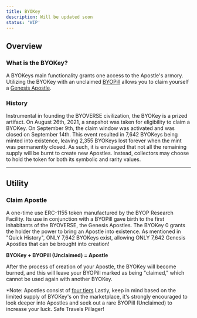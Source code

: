 ```yaml
---
title: BYOKey
description: Will be updated soon
status: 'WIP'
---
```



## Overview

### What is the BYOKey?
A BYOKeys main functionality grants one access to the Apostle's armory. Utilizing the BYOKey with an unclaimed [BYOPill](/docs/byopills) allows you to claim yourself a [Genesis Apostle]((/docs/apostles)). 


### History
Instrumental in founding the BYOVERSE civilization, the BYOKey is a prized artifact. On August 26th, 2021, a snapshot was taken for eligibility to claim a BYOKey. On September 9th, the claim window was activated and was closed on September 14th. This event resulted in 7,642 BYOKeys being minted into existence, leaving 2,355 BYOKeys lost forever when the mint was permanently closed. As such, it is envisaged that not all the remaining supply will be burnt to create new Apostles. Instead, collectors may choose to hold the token for both its symbolic and rarity values.

<Player src="byokey.mp4" addSpacing className="w-full md:w-1/2" />

---

## Utility
### Claim Apostle
A one-time use ERC-1155 token manufactured by the BYOP Research Facility. Its use in conjunction with a BYOPill gave birth to the first inhabitants of the BYOVERSE, the Genesis Apostles. The BYOKey 0 grants the holder the power to bring an Apostle into existence. As mentioned in "Quick History", ONLY 7,642 BYOKeys exist, allowing ONLY 7,642 Genesis Apostles that can be brought into creation!

**BYOKey + BYOPill (Unclaimed) = Apostle**

After the process of creation of your Apostle, the BYOKey will become burned, and this will leave your BYOPill marked as being "claimed," which cannot be used again with another BYOKey.

*Note: Apostles consist of [four tiers](/docs/apostles#tiers) Lastly, keep in mind based on the limited supply of BYOKey's on the marketplace, it's strongly encouraged to look deeper into Apostles and seek out a rare BYOPill (Unclaimed) to increase your luck. Safe Travels Pillager!